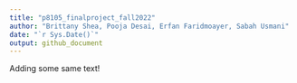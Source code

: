 ```yaml
---
title: "p8105_finalproject_fall2022"
author: "Brittany Shea, Pooja Desai, Erfan Faridmoayer, Sabah Usmani"
date: "`r Sys.Date()`"
output: github_document
---
```


Adding some same text!
